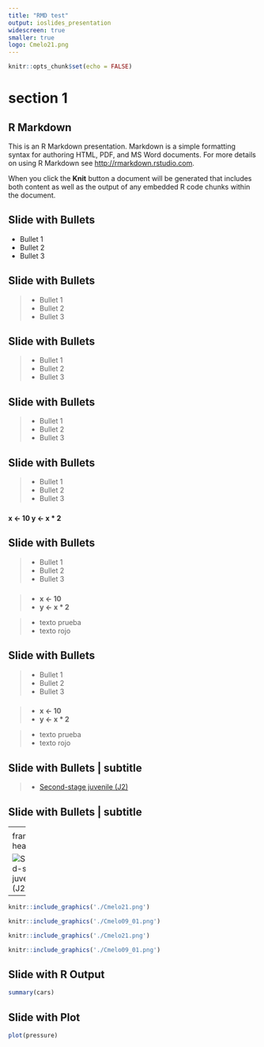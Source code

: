 ```yaml
---
title: "RMD test"
output: ioslides_presentation
widescreen: true
smaller: true
logo: Cmelo21.png
---
```


```r
knitr::opts_chunk$set(echo = FALSE)
```

# section 1

## R Markdown

This is an R Markdown presentation. Markdown is a simple formatting syntax for authoring HTML, PDF, and MS Word documents. For more details on using R Markdown see <http://rmarkdown.rstudio.com>.

When you click the **Knit** button a document will be generated that includes both content as well as the output of any embedded R code chunks within the document.

## Slide with Bullets 

- Bullet 1
- Bullet 2
- Bullet 3

## Slide with Bullets {.build}

>- Bullet 1
>- Bullet 2
>- Bullet 3

## Slide with Bullets {.build  .smaller}

>- Bullet 1
>- Bullet 2
>- Bullet 3

## Slide with Bullets {data-background=fondo6.png data-background-size=cover}

>- Bullet 1
>- Bullet 2
>- Bullet 3

## Slide with Bullets {.flexbox .vcenter data-background=fondo6.png data-background-size=cover}

>- Bullet 1
>- Bullet 2
>- Bullet 3

### <b>
x <- 10
y <- x * 2
</b>

## Slide with Bullets {.flexbox .vcenter data-background=fondo6.png data-background-size=cover}

<div class="columns-2">
>- Bullet 1
>- Bullet 2
>- Bullet 3

### <b>
>- x <- 10
>- y <- x * 2
</b>

<div class="centered">
>- texto prueba
>- texto rojo
</div>
</div>
</div>


## Slide with Bullets {.flexbox .vcenter data-background=fondo6.png data-background-size=cover}

<div class="columns-2">
>- Bullet 1
>- Bullet 2
>- Bullet 3

### <b>
>- x <- 10
>- y <- x * 2
</b>

<div class="centered">
>- texto prueba
>- texto rojo
</div>
  
  
</div>
</div>



## Slide with Bullets | subtitle {.flexbox .vcenter data-background=fondo6.png data-background-size=cover}

<div class="columns-2">

>- [Second-stage juvenile (J2)](Cmelo09_01.png)

</div>

## Slide with Bullets | subtitle

----
<div class="centered">

frame no header

![Second-stage juvenile (J2)](Cmelo09_01.png)
</div>


----
<div class="centered">

frame no header

![Second-stage juvenile (J2)](Cmelo21.png)
</div>

----
<div class="columns-2">

```r
knitr::include_graphics('./Cmelo21.png')

```
```r
knitr::include_graphics('./Cmelo09_01.png')
```

```r
knitr::include_graphics('./Cmelo21.png')

```
```r
knitr::include_graphics('./Cmelo09_01.png')
```

</div>


## Slide with R Output


```r
summary(cars)
```

## Slide with Plot

```r
plot(pressure)
```




